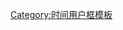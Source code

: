 {{User UTC|-4}}<includeonly>[[Category:UTC-4区维基人|{{PAGENAME}}]]</includeonly><noinclude>
[[Category:时间用户框模板]]
</noinclude>